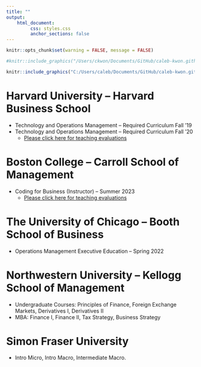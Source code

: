```yaml
---
title: ""
output: 
    html_document:
         css: styles.css
         anchor_sections: false
---
```


<!-- Global site tag (gtag.js) - Google Analytics -->
<script async src="https://www.googletagmanager.com/gtag/js?id=UA-165847699-1"></script>
<script>
  window.dataLayer = window.dataLayer || [];
  function gtag(){dataLayer.push(arguments);}
  gtag('js', new Date());

  gtag('config', 'UA-165847699-1');
</script>


<link rel="stylesheet" href="styles.css" type="text/css">

```r
knitr::opts_chunk$set(warning = FALSE, message = FALSE) 
```

``` r

#knitr::include_graphics("/Users/ckwon/Documents/GitHub/caleb-kwon.github.io/images/klarman.jpg")

knitr::include_graphics("C:/Users/caleb/Documents/GitHub/caleb-kwon.github.io/images/klarman.jpg")

```


# Harvard University -- Harvard Business School

  - Technology and Operations Management -- Required Curriculum  Fall '19
  - Technology and Operations Management -- Required Curriculum  Fall '20 
      - [Please click here for teaching evaluations](https://calebkwon.com/rctom_reviews) 
      
# Boston College -- Carroll School of Management 

  - Coding for Business (Instructor) -- Summer 2023
    - [Please click here for teaching evaluations](https://www.dropbox.com/scl/fi/vb5i4mt92ch0sifohgrdg/BZAN802201_2023SUM1_Kwon_e3894545-0b81-4c8e-9a56-786225fffd40en-US.pdf?rlkey=gczvxwqtnc9ej8ram450oudje&raw=1)
  
      
# The University of Chicago -- Booth School of Business
  - Operations Management Executive Education -- Spring 2022

# Northwestern University -- Kellogg School of Management 
 
 - Undergraduate Courses: Principles of Finance, Foreign Exchange Markets, Derivatives I, Derivatives II
 - MBA: Finance I, Finance II, Tax Strategy, Business Strategy

# Simon Fraser University 

  - Intro Micro, Intro Macro, Intermediate Macro. 